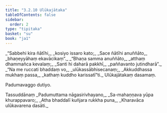 ```yaml
---
title: "3.2.10 Ulūkajātaka"
tableOfContents: false
sidebar:
  order: 2
type: "tipitaka"
basket: "su"
book: "ja1"
---
```



<DynamicBreadcrumb />

<Division number="58" book="ja1" bookNo="22" page="234">

<Paragraph number="748" type="verses" book="ja1">
_“Sabbehi kira ñātīhi,_  
_kosiyo issaro kato;_  
_Sace ñātīhi anuññāto,_  
_bhaṇeyyāhaṃ ekavācikaṃ”._  

</Paragraph>

</Division>
<Division number="59" book="ja1" bookNo="22" page="208">

<Paragraph number="749" type="verses" book="ja1">
_“Bhaṇa samma anuññāto,_  
_atthaṃ dhammañca kevalaṃ;_  
_Santi hi daharā pakkhī,_  
_paññavanto jutindharā”._  

</Paragraph>

</Division>
<Division number="60" book="ja1" bookNo="22" page="208">

<Paragraph number="750" type="verses" book="ja1">
_“Na me ruccati bhaddaṃ vo,_  
_ulūkassābhisecanaṃ;_  
_Akkuddhassa mukhaṃ passa,_  
_kathaṃ kuddho karissatī”ti._  


</Paragraph>
</Division>

<Paragraph number="751" type="center" book="ja1">
Ulūkajātakaṃ dasamaṃ.

  
Padumavaggo dutiyo.



</Paragraph>

<Paragraph number="752" type="center" book="ja1">
Tassuddānaṃ


</Paragraph>

<Paragraph number="753" type="verses" book="ja1">
_Padumuttama nāgasirivhayano,_  
_Sa-mahaṇṇava yūpa khurappavaro;_  
_Atha bhaddalī kuñjara rukkha puna,_  
_Kharavāca ulūkavarena dasāti._
</Paragraph>